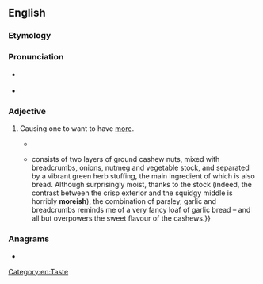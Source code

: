 ==English==

===Etymology===
{{suffix|en|more|ish}}

===Pronunciation===
* {{a|UK}} {{IPA|/ˈmɔːɹ.ɪʃ/|lang=en}}
* {{homophones|lang=en|Moorish}} {{qualifier|in some accents}}

===Adjective===
{{en-adj}}

# {{lb|en|UK|informal|of food, drink, or other consumable}} Causing one to want to have [[more]].
#: {{syn|en|Thesaurus:delicious}}
#* {{quote-book
|lang=en
|year=1788
|author=Francis Grose
|title=A Classical Dictionary of the Vulgar Tongue
|edition=Second
|url=
|page=
|passage=More-ish.<!-- small caps --> This wine has but one fault, and that is, it is more-ish: i.e. more of it is wanted, or there is too little of it.
#* {{quote-web
|author=Jesse Armstrong, Sam Bain, David Mitchell, Robert Webb
|lang=en
|title=Peep Show - Jeremy Makes It
|site=IMDB, YouTube
|url=https://www.imdb.com/title/tt0672482/characters/nm0455057
|url2=https://www.youtube.com/watch?v=tbQIAp2QAUg
|year=2004
|passage=Tell you what, that crack is really moreish.}}
}}
#* {{quote-journal
|lang=en
|date=December 15, 2011
|author=Felicity Cloake
|title=How to cook the perfect nut roast
|work=Guardian
|url=http://www.guardian.co.uk/lifeandstyle/wordofmouth/2011/dec/15/how-cook-perfect-nut-roast
|page=
|passage=Rose Elliot's recipe {{...}} consists of two layers of ground cashew nuts, mixed with breadcrumbs, onions, nutmeg and vegetable stock, and separated by a vibrant green herb stuffing, the main ingredient of which is also bread. Although surprisingly moist, thanks to the stock (indeed, the contrast between the crisp exterior and the squidgy middle is horribly '''moreish'''), the combination of parsley, garlic and breadcrumbs reminds me of a very fancy loaf of garlic bread – and all but overpowers the sweet flavour of the cashews.}}

===Anagrams===
* {{anagrams|en|a=ehimors|Moshier|heirmos|heroism}}

[[Category:en:Taste]]